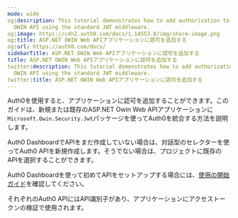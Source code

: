 ```yaml
---
mode: wide
og:description: This tutorial demonstrates how to add authorization to an ASP.NET
  OWIN API using the standard JWT middleware.
og:image: https://cdn2.auth0.com/docs/1.14553.0/img/share-image.png
og:title: ASP.NET OWIN Web APIアプリケーションに認可を追加する
og:url: https://auth0.com/docs/
sidebarTitle: ASP.NET OWIN Web APIアプリケーションに認可を追加する
title: ASP.NET OWIN Web APIアプリケーションに認可を追加する
twitter:description: This tutorial demonstrates how to add authorization to an ASP.NET
  OWIN API using the standard JWT middleware.
twitter:title: ASP.NET OWIN Web APIアプリケーションに認可を追加する
---
```


Auth0を使用すると、アプリケーションに認可を追加することができます。このガイドは、新規または既存のASP.NET Owin Web APIアプリケーションに`Microsoft.Owin.Security.Jwt`パッケージを使ってAuth0を統合する方法を説明します。

Auth0 DashboardでAPIをまだ作成していない場合は、対話型のセレクターを使ってAuth0 APIを新規作成します。そうでない場合は、プロジェクトに既存のAPIを選択することができます。

Auth0 Dashboardを使って初めてAPIをセットアップする場合には、[使用の開始ガイド](/get-started/set-up-apis)を確認してください。

それぞれのAuth0 APIにはAPI識別子があり、アプリケーションにアクセストークンの検証で使用されます。